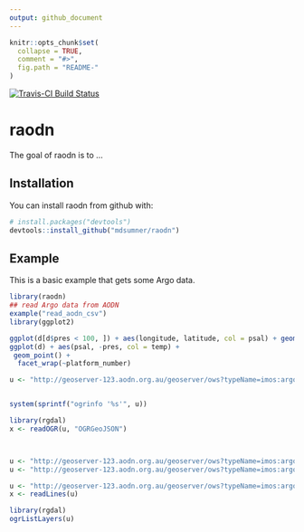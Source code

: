```yaml
---
output: github_document
---
```


<!-- README.md is generated from README.Rmd. Please edit that file -->

```r
knitr::opts_chunk$set(
  collapse = TRUE,
  comment = "#>",
  fig.path = "README-"
)
```

[![Travis-CI Build Status](https://travis-ci.org/mdsumner/raodn.svg?branch=master)](https://travis-ci.org/mdsumner/raodn)


# raodn

The goal of raodn is to ...

## Installation

You can install raodn from github with:

```r
# install.packages("devtools")
devtools::install_github("mdsumner/raodn")
```

## Example

This is a basic example that gets some Argo data. 

```r
library(raodn)
## read Argo data from AODN
example("read_aodn_csv")
library(ggplot2)

ggplot(d[d$pres < 100, ]) + aes(longitude, latitude, col = psal) + geom_point()
ggplot(d) + aes(psal, -pres, col = temp) + 
 geom_point() + 
  facet_wrap(~platform_number) 
```


```r

u <- "http://geoserver-123.aodn.org.au/geoserver/ows?typeName=imos:argo_profile_data&SERVICE=WFS&outputFormat=JSON&REQUEST=GetFeature&VERSION=1.0.0&CQL_FILTER=INTERSECTS(position%2CPOLYGON((147.07397460938%20-44.989990234375%2C147.07397460938%20-43.891357421875%2C148.15063476563%20-43.891357421875%2C148.15063476563%20-44.989990234375%2C147.07397460938%20-44.989990234375)))%20AND%20oxygen_sensor%20%3D%20true"


system(sprintf("ogrinfo '%s'", u))

library(rgdal)
x <- readOGR(u, "OGRGeoJSON")



u <- "http://geoserver-123.aodn.org.au/geoserver/ows?typeName=imos:argo_profile_data&SERVICE=WFS&outputFormat=csv&REQUEST=GetFeature&VERSION=1.0.0"
u <- "http://geoserver-123.aodn.org.au/geoserver/ows?typeName=imos:argo_profile_data&SERVICE=WFS&outputFormat=csv&REQUEST=GetFeature&VERSION=1.0.0&CQL_FILTER=INTERSECTS(position%2CPOLYGON((147.07397460938%20-44.989990234375%2C147.07397460938%20-43.891357421875%2C148.15063476563%20-43.891357421875%2C148.15063476563%20-44.989990234375%2C147.07397460938%20-44.989990234375)))%20AND%20oxygen_sensor%20%3D%20true"

u <- "http://geoserver-123.aodn.org.au/geoserver/ows?typeName=imos:argo_profile_data&SERVICE=WFS&outputFormat=JSON&REQUEST=GetFeature&VERSION=1.0.0&CQL_FILTER=INTERSECTS(position%2CPOLYGON((147.07397460938%20-44.989990234375%2C147.07397460938%20-43.891357421875%2C148.15063476563%20-43.891357421875%2C148.15063476563%20-44.989990234375%2C147.07397460938%20-44.989990234375)))%20AND%20oxygen_sensor%20%3D%20true"
x <- readLines(u)

library(rgdal)
ogrListLayers(u)



```
